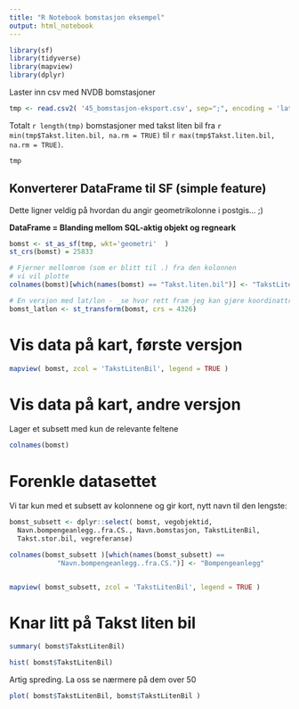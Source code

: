---
title: "R Notebook bomstasjon eksempel"
output: html_notebook
---

```{r,message=FALSE}
library(sf)
library(tidyverse)
library(mapview)
library(dplyr)
```


Laster inn csv med NVDB bomstasjoner 
```{r}
tmp <- read.csv2( '45_bomstasjon-eksport.csv', sep=";", encoding = 'latin1')
```

Totalt `r length(tmp)` bomstasjoner med takst liten bil fra `r min(tmp$Takst.liten.bil, na.rm = TRUE)` til `r max(tmp$Takst.liten.bil, na.rm = TRUE)`. 

```{r}
tmp
```


## Konverterer DataFrame til SF (simple feature)

Dette ligner veldig på hvordan du angir geometrikolonne i postgis... ;) 

**DataFrame = Blanding mellom SQL-aktig objekt og regneark**

```{r}
bomst <- st_as_sf(tmp, wkt='geometri'  )
st_crs(bomst) = 25833

# Fjerner mellomrom (som er blitt til .) fra den kolonnen 
# vi vil plotte
colnames(bomst)[which(names(bomst) == "Takst.liten.bil")] <- "TakstLitenBil"

# En versjon med lat/lon - _se hvor rett fram jeg kan gjøre koordinattransformasjon:_ 
bomst_latlon <- st_transform(bomst, crs = 4326)

```

# Vis data på kart, første versjon

```{r}
mapview( bomst, zcol = 'TakstLitenBil', legend = TRUE )
```

# Vis data på kart, andre versjon 

Lager et subsett med kun de relevante feltene

```{r}
colnames(bomst)
```

# Forenkle datasettet

Vi tar kun med et subsett av kolonnene og gir kort, nytt navn til den lengste:

```{r}
bomst_subsett <- dplyr::select( bomst, vegobjektid,  
  Navn.bompengeanlegg..fra.CS., Navn.bomstasjon, TakstLitenBil, 
  Takst.stor.bil, vegreferanse)

colnames(bomst_subsett )[which(names(bomst_subsett) == 
            "Navn.bompengeanlegg..fra.CS.")] <- "Bompengeanlegg"


mapview( bomst_subsett, zcol = 'TakstLitenBil', legend = TRUE )
```

# Knar litt på Takst liten bil


```{r}
summary( bomst$TakstLitenBil)
```


```{r}
hist( bomst$TakstLitenBil)
```

Artig spreding. La oss se nærmere på dem over 50

```{r}
plot( bomst$TakstLitenBil, bomst$TakstLitenBil )
```


